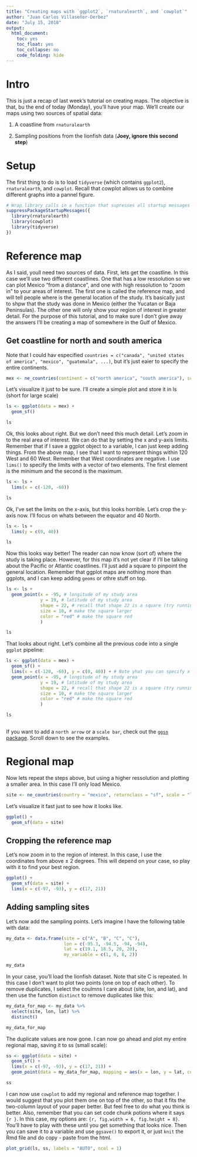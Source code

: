```yaml
---
title: "Creating maps with `ggplot2`, `rnaturalearth`, and `cowplot`"
author: "Juan Carlos Villaseñor-Derbez"
date: "July 15, 2018"
output:
  html_document:
    toc: yes
    toc_float: yes
    toc_collapse: no
    code_folding: hide
---
```


# Intro

This is just a recap of last week's tutorial on creating maps. The objective is that, bu the end of today (Monday), you'll have your map. We'll create our maps using two sources of spatial data:

1. A coastline from `rnaturalearth`

2. Sampling positions from the lionfish data (**Joey, ignore this second step**)

# Setup

The first thing to do is to load `tidyverse` (which contains `ggplot2`), `rnaturalearth`, and `cowplot`. Recall that cowplot allows us to combine different graphs into a pannel figure.

```r
# Wrap library calls in a function that supresses all startup messages
suppressPackageStartupMessages({
  library(rnaturalearth)
  library(cowplot)
  library(tidyverse)
})
```


# Reference map

As I said, youll need two sources of data. First, lets get the coastline. In this case we'll use two different coastlines. One that has a low ressolution so we can plot Mexico "from a distance", and one with high ressolution to "zoom in" to your areas of interest. The first one is called the reference map, and will tell people where is the general location of the study. It's basically just to shpw that the study was done in Mexico (either the Yucatan or Baja Peninsulas). The other one will only show your region of interest in greater detail. For the purpose of this tutorial, and to make sure I don't give away the answers I'll be creating a map of somewhere in the Gulf of Mexico.

## Get coastline for north and south america

Note that I could hav especified `countries = c("canada", "united states of america", "mexico", "guatemala", ...)`, but it's just eaier to specify the entire continents.

```r
mex <- ne_countries(continent = c("north america", "south america"), scale = "medium", returnclass = "sf")
```

Let's visualize it just to be sure. I'll create a simple plot and store it in ls (short for large scale)

```r
ls <- ggplot(data = mex) +
  geom_sf()

ls
```
 
Ok, this looks about right. But we don't need this much detail. Let's zoom in to the real area of interest. We can do that by setting the x and y-axis limits. Remember that if I save a ggplot object to a variable, I can just keep adding things. From the above map, I see that I want to represent things within 120 West and 60 West. Remember that West coordinates are negative. I use `lims()` to specify the limits with a vector of two elements. The first element is the minimum and the second is the maximum.

```r
ls <- ls +
  lims(x = c(-120, -60))

ls
```

Ok, I've set the limits on the x-axis, but this looks horrible. Let's crop the y-axis now. I'll focus on whats between the equator and 40 North.

```r
ls <- ls +
  lims(y = c(0, 40))

ls
```

Now this looks way better! The reader can now know (sort of) where the study is taking place. However, for this map it's not yet clear if I'll be talking about the Pacific or Atlantic coastlines. I'll just add a square to pinpoint the general location. Remember that ggplot maps are nothing more than ggplots, and I can keep adding `geoms` or othre stuff on top.

```r
ls <- ls +
  geom_point(x = -95, # longitude of my study area
             y = 19, # latitude of my study area
             shape = 22, # recall that shape 22 is a square (try running ?pch and reading through)
             size = 10, # make the square larger
             color = "red" # make the square red
             )

ls
```


That looks about right. Let's combine all the previous code into a single `ggplot` pipeline:

```r
ls <- ggplot(data = mex) +
  geom_sf() +
  lims(x = c(-120, -60), y = c(0, 40)) + # Note yhat you can specify x and y lims at the same time
  geom_point(x = -95, # longitude of my study area
             y = 19, # latitude of my study area
             shape = 22, # recall that shape 22 is a square (try running ?pch and reading through)
             size = 10, # make the square larger
             color = "red" # make the square red
             )

ls
  
```

If you want to add a `north arrow` or a `scale bar`, check out the [`ggsn` package](https://github.com/oswaldosantos/ggsn). Scroll down to see the examples.

# Regional map

Now lets repeat the steps above, but using a higher ressolution and plotting a smaller area. In this case I'll only load Mexico.

```r
site <- ne_countries(country = "mexico", returnclass = "sf", scale = "large")
```

Let's visualize it fast just to see how it looks like.

```r
ggplot() +
  geom_sf(data = site)
```

## Cropping the reference map

Let's now zoom in to the region of interest. In this case, I use the coordinates from above $\pm$ 2 degrees. This will depend on your case, so play with it to find your best region.

```r
ggplot() +
  geom_sf(data = site) +
  lims(x = c(-97, -93), y = c(17, 21))
```

## Adding sampling sites

Let's now add the sampling points. Let's imagine I have the following table with data:

```r
my_data <- data.frame(site = c("A", "B", "C", "C"),
                      lon = c(-95.3, -94.5, -94, -94),
                      lat = c(19.1, 18.5, 20, 20),
                      my_variable = c(1, 6, 8, 2))

my_data
```

In your case, you'll load the lionfish dataset. Note that site C is repeated. In this case I don't want to plot two points (one on top of each other). To remove duplicates, I select the coulmns I care about (site, lon, and lat), and then use the function `distinct` to remove duplicates like this:

```r
my_data_for_map <- my_data %>% 
  select(site, lon, lat) %>% 
  distinct()

my_data_for_map
```

The duplicate values are now gone. I can now go ahead and plot my entire regional map, saving it to ss (small scale):

```r
ss <- ggplot(data = site) +
  geom_sf() +
  lims(x = c(-97, -93), y = c(17, 21)) +
  geom_point(data = my_data_for_map, mapping = aes(x = lon, y = lat, color = site), size = 4)

ss
```


I can now use `cowplot` to add my regional and reference map together. I would suggest that you plot them one on top of the other, so that it fits the two-column layout of your paper better. But feel free to do what you think is better. Also, remember that you can set code chunk potions where it says `{r }`. In this case, my options are: `{r, fig.width = 6, fig.height = 8}`. You'll have to play with these until you get something that looks nice. Then you can save it to a variable and use `ggsave()` to export it, or just `knit` the Rmd file and do copy - paste from the html.

```r
plot_grid(ls, ss, labels = "AUTO", ncol = 1)
```










































